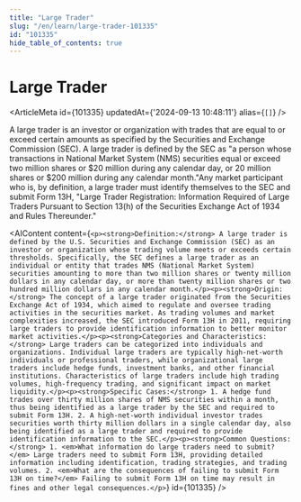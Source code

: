 ```yaml
---
title: "Large Trader"
slug: "/en/learn/large-trader-101335"
id: "101335"
hide_table_of_contents: true
---
```



# Large Trader

<ArticleMeta id={101335} updatedAt={'2024-09-13 10:48:11'} alias={`[]`} />
<div className='border-solid border-b border-t-0 my-4 border-[var(--ifm-color-gray-300)]' />

A large trader is an investor or organization with trades that are equal to or exceed certain amounts as specified by the Securities and Exchange Commission (SEC). A large trader is defined by the SEC as "a person whose transactions in National Market System (NMS) securities equal or exceed two million shares or $20 million during any calendar day, or 20 million shares or $200 million during any calendar month."Any market participant who is, by definition, a large trader must identify themselves to the SEC and submit Form 13H, "Large Trader Registration: Information Required of Large Traders Pursuant to Section 13(h) of the Securities Exchange Act of 1934 and Rules Thereunder."

<AIContent content={`<p><strong>Definition:</strong> A large trader is defined by the U.S. Securities and Exchange Commission (SEC) as an investor or organization whose trading volume meets or exceeds certain thresholds. Specifically, the SEC defines a large trader as an individual or entity that trades NMS (National Market System) securities amounting to more than two million shares or twenty million dollars in any calendar day, or more than twenty million shares or two hundred million dollars in any calendar month.</p><p><strong>Origin:</strong> The concept of a large trader originated from the Securities Exchange Act of 1934, which aimed to regulate and oversee trading activities in the securities market. As trading volumes and market complexities increased, the SEC introduced Form 13H in 2011, requiring large traders to provide identification information to better monitor market activities.</p><p><strong>Categories and Characteristics:</strong> Large traders can be categorized into individuals and organizations. Individual large traders are typically high-net-worth individuals or professional traders, while organizational large traders include hedge funds, investment banks, and other financial institutions. Characteristics of large traders include high trading volumes, high-frequency trading, and significant impact on market liquidity.</p><p><strong>Specific Cases:</strong> 1. A hedge fund trades over thirty million shares of NMS securities within a month, thus being identified as a large trader by the SEC and required to submit Form 13H. 2. A high-net-worth individual investor trades securities worth thirty million dollars in a single calendar day, also being identified as a large trader and required to provide identification information to the SEC.</p><p><strong>Common Questions:</strong> 1. <em>What information do large traders need to submit?</em> Large traders need to submit Form 13H, providing detailed information including identification, trading strategies, and trading volumes. 2. <em>What are the consequences of failing to submit Form 13H on time?</em> Failing to submit Form 13H on time may result in fines and other legal consequences.</p>`} id={101335} />
